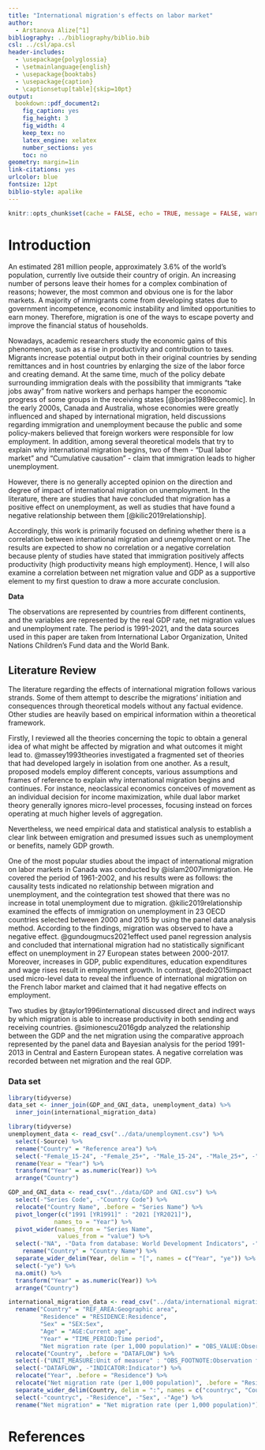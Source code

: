 ```yaml
---
title: "International migration's effects on labor market"
author: 
  - Arstanova Alize[^1]
bibliography: ../bibliography/biblio.bib
csl: ../csl/apa.csl
header-includes:
  - \usepackage{polyglossia}
  - \setmainlanguage{english}
  - \usepackage{booktabs}
  - \usepackage{caption} 
  - \captionsetup[table]{skip=10pt}
output:
  bookdown::pdf_document2:
    fig_caption: yes
    fig_height: 3
    fig_width: 4
    keep_tex: no
    latex_engine: xelatex
    number_sections: yes
    toc: no
geometry: margin=1in
link-citations: yes
urlcolor: blue
fontsize: 12pt
biblio-style: apalike
---
```

```r
knitr::opts_chunk$set(cache = FALSE, echo = TRUE, message = FALSE, warning = FALSE)
```

<!-- ======================================================================= -->
<!-- ============================== FOOTNOTES ============================== -->
<!-- ======================================================================= -->
[^1]:21080629, [Github Repo](https://github.com/AlizeArstanova/Midterm.git) 

# Introduction
An estimated 281 million people, approximately 3.6% of the world’s population, currently live outside their country of origin. An increasing number of persons leave their homes for a complex combination of reasons; however, the most common and obvious one is for the labor markets. A majority of immigrants come from developing states due to government incompetence, economic instability and limited opportunities to earn money. Therefore, migration is one of the ways to escape poverty and improve the financial status of households. 

Nowadays, academic researchers study the economic gains of this phenomenon, such as a rise in productivity and contribution to taxes. Migrants increase potential output both in their original countries by sending remittances and in host countries by enlarging the size of the labor force and creating demand. At the same time, much of the policy debate surrounding immigration deals with the possibility that immigrants “take jobs away” from native workers and perhaps hamper the economic progress of some groups in the receiving states [@borjas1989economic]. In the early 2000s, Canada and Australia, whose economies were greatly influenced and shaped by international migration, held discussions regarding immigration and unemployment because the public and some policy-makers believed that foreign workers were responsible for low employment. In addition, among several theoretical models that try to explain why international migration begins, two of them - "Dual labor market" and "Cumulative causation" - claim that immigration leads to higher unemployment. 

However, there is no generally accepted opinion on the direction and degree of impact of international migration on unemployment. In the literature, there are studies that have concluded that migration has a positive effect on unemployment, as well as studies that have found a negative relationship between them [@kilic2019relationship]. 

Accordingly, this work is primarily focused on defining whether there is a correlation between international migration and unemployment or not. The results are expected to show no correlation or a negative correlation because plenty of studies have stated that immigration positively affects productivity (high productivity means high employment). Hence, I will also examine a correlation between net migration value and GDP as a supportive element to my first question to draw a more accurate conclusion. 
 

**Data**

The observations are represented by countries from different continents, and the variables are represented by the real GDP rate, net migration values and unemployment rate. The period is 1991-2021, and the data sources used in this paper are taken from International Labor Organization, United Nations Children’s Fund data and the World Bank. 



## Literature Review
The literature regarding the effects of international migration follows various strands. Some of them attempt to describe the migrations’ initiation and consequences through theoretical models without any factual evidence. Other studies are heavily based on empirical information within a theoretical framework. 

Firstly, I reviewed all the theories concerning the topic to obtain a general idea of what might be affected by migration and what outcomes it might lead to. @massey1993theories investigated a fragmented set of theories that had developed largely in isolation from one another. As a result, proposed models employ different concepts, various assumptions and frames of reference to explain why international migration begins and continues. For instance, neoclassical economics conceives of movement as an individual decision for income maximization, while dual labor market theory generally ignores micro-level processes, focusing instead on forces operating at much higher levels of aggregation.

Nevertheless, we need empirical data and statistical analysis to establish a clear link between emigration and presumed issues such as unemployment or benefits, namely GDP growth. 

One of the most popular studies about the impact of international migration on labor markets in Canada was conducted by @islam2007immigration. He covered the period of 1961-2002, and his results were as follows: the causality tests indicated no relationship between migration and unemployment, and the cointegration test showed that there was no increase in total unemployment due to migration. @kilic2019relationship examined the effects of immigration on unemployment in 23 OECD countries selected between 2000 and 2015 by using the panel data analysis method. According to the findings, migration was observed to have a negative effect. @gundougmucs2021effect used panel regression analysis and concluded that international migration had no statistically significant effect on unemployment in 27 European states between 2000-2017. Moreover, increases in GDP, public expenditures, education expenditures and wage rises result in employment growth. In contrast, @edo2015impact used micro-level data to reveal the influence of international migration on the French labor market and claimed that it had negative effects on employment. 

Two studies by @taylor1996international discussed direct and indirect ways by which migration is able to increase productivity in both sending and receiving countries. @simionescu2016gdp analyzed the relationship between the GDP and the net migration using the comparative approach represented by the panel data and Bayesian analysis for the period 1991-2013 in Central and Eastern European states. A negative correlation was recorded between net migration and the real GDP. 



### Data set
```r
library(tidyverse)
data_set <- inner_join(GDP_and_GNI_data, unemployment_data) %>%
  inner_join(international_migration_data)
```





```r
library(tidyverse)
unemployment_data <- read_csv("../data/unemployment.csv") %>%
  select(-Source) %>% 
  rename("Country" = "Reference area") %>% 
  select(-"Female_15-24", -"Female_25+", -"Male_15-24", -"Male_25+", -"Total_15-24",-"Total_25+") %>% 
  rename(Year = "Year") %>% 
  transform("Year" = as.numeric(Year)) %>% 
  arrange("Country")
```
```r
GDP_and_GNI_data <- read_csv("../data/GDP and GNI.csv") %>% 
  select(-"Series Code", -"Country Code") %>% 
  relocate("Country Name", .before = "Series Name") %>%
  pivot_longer(c("1991 [YR1991]" : "2021 [YR2021]"),
             names_to = "Year") %>% 
  pivot_wider(names_from = "Series Name",
              values_from = "value") %>% 
  select(-"NA", -"Data from database: World Development Indicators", -"Last Updated: 03/01/2023") %>%
    rename("Country" = "Country Name") %>% 
  separate_wider_delim(Year, delim = "[", names = c("Year", "ye")) %>% 
  select(-"ye") %>% 
  na.omit() %>% 
  transform("Year" = as.numeric(Year)) %>% 
  arrange("Country")
```
```r
international_migration_data <- read_csv("../data/international migration.csv") %>% 
  rename("Country" = "REF_AREA:Geographic area",
         "Residence" = "RESIDENCE:Residence",
         "Sex" = "SEX:Sex", 
         "Age" = "AGE:Current age",
         "Year" = "TIME_PERIOD:Time period",
         "Net migration rate (per 1,000 population)" = "OBS_VALUE:Observation Value") %>% 
  relocate("Country", .before = "DATAFLOW") %>% 
  select(-("UNIT_MEASURE:Unit of measure" : "OBS_FOOTNOTE:Observation footnote")) %>% 
  select(-"DATAFLOW", -"INDICATOR:Indicator") %>% 
  relocate("Year", .before = "Residence") %>% 
  relocate("Net migration rate (per 1,000 population)", .before = "Residence") %>% 
  separate_wider_delim(Country, delim = ":", names = c("countryc", "Country")) %>% 
  select(-"countryc", -"Residence", -"Sex", -"Age") %>% 
  rename("Net migration" = "Net migration rate (per 1,000 population)") 
```




\newpage
# References {#references}
<div id="refs"></div>


